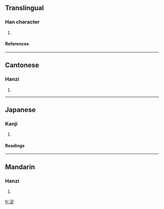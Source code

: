 ==Translingual==
===Han character===
{{Han char|rn=85|rad=水|as=07|sn=10|four=3618<sub>1</sub>|canj=水口卜人 (ERYO)}}
# {{defn|Han|sort=水07}}
====References====
{{Han ref|kx=0623.270|dkj=17464|dj=1021.160|hdz=31624.030|uh=6D5E|ud=27998|bh=D255|bd=53845}}

----
==Cantonese==
===Hanzi===
{{yue-hanzi|jyut=|y=juk1}}
# {{defn|Cantonese}}

----
==Japanese==
===Kanji===
{{ja-kanji|grade=|rs=水07}}
# {{defn|Japanese}} 
====Readings====
{{ja-readings|on=[[さく]] (saku), [[ざく]] (zaku)|kun=[[うるおう]] (uruou)}}

----
==Mandarin==
===Hanzi===
{{cmn-hanzi|pin=[[zhuó]] ([[zhuo2]])|wg=cho<sup>2</sup>}}
# {{defn|Mandarin}}

[[fr:浞]]